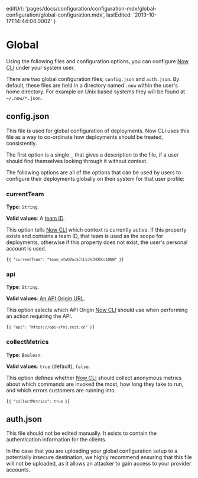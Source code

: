 
  editUrl:
    'pages/docs/configuration/configuration-mdx/global-configuration/global-configuration.mdx',
  lastEdited: '2019-10-17T14:44:04.000Z'
}

# Global

Using the following files and configuration options, you can configure [Now CLI](/download) under your system user.

There are two global configuration files; `config.json` and `auth.json`. By default, these files are held in a directory named `.now` within the user's home directory. For example on Unix based systems they will be found at `~/.now/*.json`.

## config.json

This file is used for global configuration of <ProductName /> deployments. Now CLI uses this file as a way to co-ordinate how deployments should be treated, consistently.

The first option is a single `_` that gives a description to the file, if a user should find themselves looking through it without context.

The following options are all of the options that can be used by users to configure their <ProductName /> deployments globally on their system for that user profile:

### currentTeam

**Type**: `String`.

**Valid values**: A [team ID](/docs/api/#endpoints/teams/list-all-your-teams).

This option tells [Now CLI](/download) which context is currently active. If this property exists and contains a team ID, that team is used as the scope for deployments, otherwise if this property does not exist, the user's personal account is used.

<Code lang="json">{`{
  "currentTeam": "team_ofwUZockJlL53hINUGCc1ONW"
}`}</Code>

### api

**Type**: `String`.

**Valid values**: [An API Origin URL](/docs/api/#api-basics/server-specs/origins).

This option selects which API Origin [Now CLI](/download) should use when performing an action requiring the API.

<Code lang="json">{`{
  "api": "https://api-sfo1.zeit.co"
}`}</Code>

### collectMetrics

**Type**: `Boolean`.

**Valid values**: `true` (default), `false`.

This option defines whether [Now CLI](/download) should collect anonymous metrics about which commands are invoked the most, how long they take to run, and which errors customers are running into.

<Code lang="json">{`{
  "collectMetrics": true
}`}</Code>

## auth.json

This file should not be edited manually. It exists to contain the authentication information for the <ProductName /> clients.

In the case that you are uploading your global configuration setup to a potentially insecure destination, we highly recommend ensuring that this file will not be uploaded, as it allows an attacker to gain access to your provider accounts.
